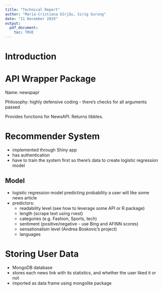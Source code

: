 ```yaml
---
title: "Technical Report"
author: "Maria-Cristiana Gîrjău, Sirig Gurung"
date: "11 December 2019"
output: 
  pdf_document:
    toc: TRUE
---
```


# Introduction

# API Wrapper Package

Name: newspapr

Philosophy: highly defensive coding - there's checks for all arguments passed

Provides functions for NewsAPI. Returns tibbles.

# Recommender System

- implemented through Shiny app
- has authentication 
- have to train the system first so there's data to create logistic regression model

## Model

- logistic regression model predicting probability a user will like some news article
- predictors:
  - readability level (see how to leverage some API or R package)
  - length (scrape text using rvest)
  - categories (e.g. Fashion, Sports, tech)
  - sentiment (positive/negative - use Bing and AFINN scores)
  - sensationalism level (Andrea Boskovic's project)
  - languages

# Storing User Data

- MongoDB database
- stores each news link with its statistics, and whether the user liked it or not
- imported as data frame using mongolite package